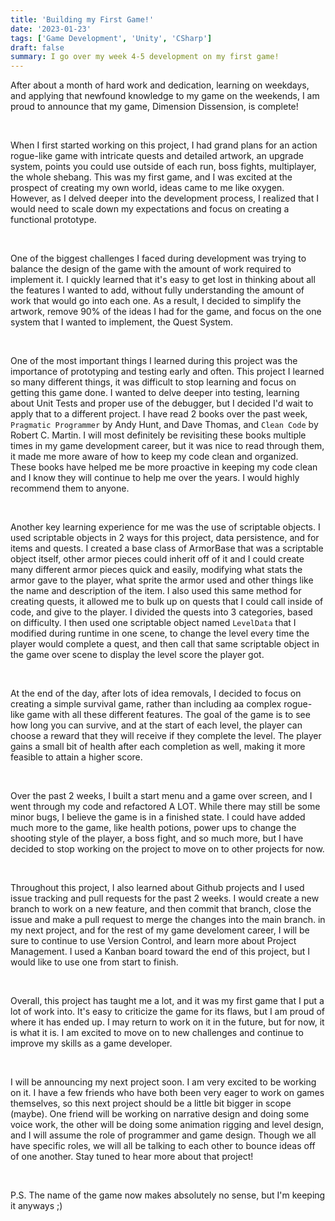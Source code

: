 ```yaml
---
title: 'Building my First Game!'
date: '2023-01-23'
tags: ['Game Development', 'Unity', 'CSharp']
draft: false
summary: I go over my week 4-5 development on my first game!
---
```


After about a month of hard work and dedication, learning on weekdays, and applying that newfound knowledge to my game on the weekends, I am proud to announce that my game, Dimension Dissension, is complete!

‍

When I first started working on this project, I had grand plans for an action rogue-like game with intricate quests and detailed artwork, an upgrade system, points you could use outside of each run, boss fights, multiplayer, the whole shebang. This was my first game, and I was excited at the prospect of creating my own world, ideas came to me like oxygen. However, as I delved deeper into the development process, I realized that I would need to scale down my expectations and focus on creating a functional prototype.

‍

One of the biggest challenges I faced during development was trying to balance the design of the game with the amount of work required to implement it. I quickly learned that it's easy to get lost in thinking about all the features I wanted to add, without fully understanding the amount of work that would go into each one. As a result, I decided to simplify the artwork, remove 90% of the ideas I had for the game, and focus on the one system that I wanted to implement, the Quest System.

‍

One of the most important things I learned during this project was the importance of prototyping and testing early and often. This project I learned so many different things, it was difficult to stop learning and focus on getting this game done. I wanted to delve deeper into testing, learning about Unit Tests and proper use of the debugger, but I decided I'd wait to apply that to a different project. I have read 2 books over the past week, `Pragmatic Programmer` by Andy Hunt, and Dave Thomas, and `Clean Code` by Robert C. Martin. I will most definitely be revisiting these books multiple times in my game development career, but it was nice to read through them, it made me more aware of how to keep my code clean and organized. These books have helped me be more proactive in keeping my code clean and I know they will continue to help me over the years. I would highly recommend them to anyone.

‍

Another key learning experience for me was the use of scriptable objects. I used scriptable objects in 2 ways for this project, data persistence, and for items and quests. I created a base class of ArmorBase that was a scriptable object itself, other armor pieces could inherit off of it and I could create many different armor pieces quick and easily, modifying what stats the armor gave to the player, what sprite the armor used and other things like the name and description of the item. I also used this same method for creating quests, it allowed me to bulk up on quests that I could call inside of code, and give to the player. I divided the quests into 3 categories, based on difficulty. I then used one scriptable object named `LevelData` that I modified during runtime in one scene, to change the level every time the player would complete a quest, and then call that same scriptable object in the game over scene to display the level score the player got.

‍

At the end of the day, after lots of idea removals, I decided to focus on creating a simple survival game, rather than including aa complex rogue-like game with all these different features. The goal of the game is to see how long you can survive, and at the start of each level, the player can choose a reward that they will receive if they complete the level. The player gains a small bit of health after each completion as well, making it more feasible to attain a higher score.

‍

Over the past 2 weeks, I built a start menu and a game over screen, and I went through my code and refactored A LOT. While there may still be some minor bugs, I believe the game is in a finished state. I could have added much more to the game, like health potions, power ups to change the shooting style of the player, a boss fight, and so much more, but I have decided to stop working on the project to move on to other projects for now.

‍

Throughout this project, I also learned about Github projects and I used issue tracking and pull requests for the past 2 weeks. I would create a new branch to work on a new feature, and then commit that branch, close the issue and make a pull request to merge the changes into the main branch. in my next project, and for the rest of my game develoment career, I will be sure to continue to use Version Control, and learn more about Project Management. I used a Kanban board toward the end of this project, but I would like to use one from start to finish.

‍

Overall, this project has taught me a lot, and it was my first game that I put a lot of work into. It's easy to criticize the game for its flaws, but I am proud of where it has ended up. I may return to work on it in the future, but for now, it is what it is. I am excited to move on to new challenges and continue to improve my skills as a game developer.

‍

I will be announcing my next project soon. I am very excited to be working on it. I have a few friends who have both been very eager to work on games themselves, so this next project should be a little bit bigger in scope (maybe). One friend will be working on narrative design and doing some voice work, the other will be doing some animation rigging and level design, and I will assume the role of programmer and game design. Though we all have specific roles, we will all be talking to each other to bounce ideas off of one another. Stay tuned to hear more about that project!

‍

P.S. The name of the game now makes absolutely no sense, but I'm keeping it anyways ;)
